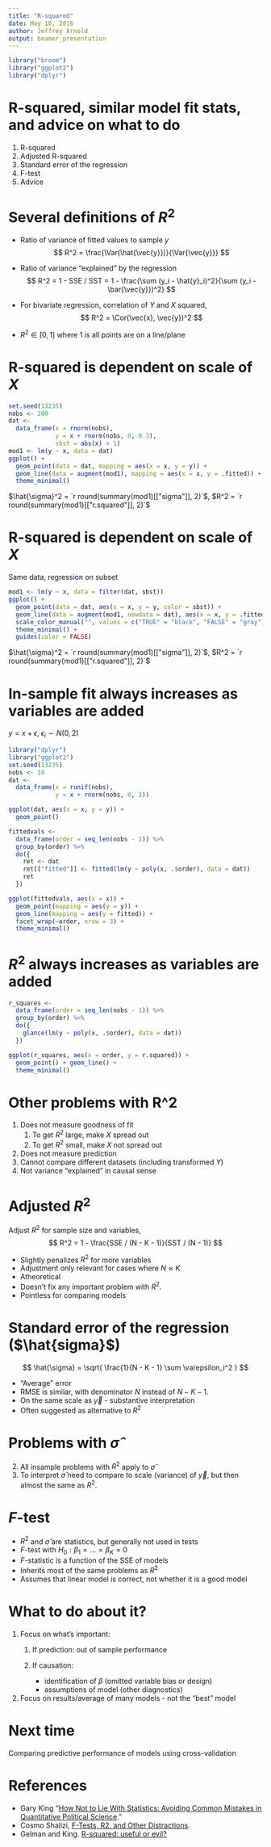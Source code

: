 ```yaml
---
title: "R-squared"
date: May 10, 2016
author: Jeffrey Arnold
output: beamer_presentation
---
```


```r
library("broom")
library("ggplot2")
library("dplyr")
```


# R-squared, similar model fit stats, and advice on what to do

1. R-squared
2. Adjusted R-squared
3. Standard error of the regression
4. F-test
5. Advice


# Several definitions of $R^2$

- Ratio of variance of fitted values to sample $y$
    $$
    R^2 = \frac{\Var(\hat{\vec{y}})}{\Var{\vec{y}}}
    $$
- Ratio of variance "explained" by the regression
    $$
    R^2 = 1 - SSE / SST = 1 - \frac{\sum (y_i - \hat{y}_i)^2}{\sum (y_i - \bar{\vec{y}})^2}
    $$
- For bivariate regression, correlation of $Y$ and $X$ squared,
    $$
    R^2 = \Cor(\vec{x}, \vec{y})^2
    $$
    
- $R^2 \in [0, 1]$ where $1$ is all points are on a line/plane



# R-squared is dependent on scale  of $X$

```r
set.seed(13235)
nobs <- 200
dat <-
  data_frame(x = rnorm(nobs),
             y = x + rnorm(nobs, 0, 0.3),
             sbst = abs(x) < 1)
mod1 <- lm(y ~ x, data = dat)
ggplot() +
  geom_point(data = dat, mapping = aes(x = x, y = y)) +
  geom_line(data = augment(mod1), mapping = aes(x = x, y = .fitted)) +  
  theme_minimal()
```

$\hat{\sigma}^2 = `r round(summary(mod1)[["sigma"]], 2)`$, $R^2 = `r round(summary(mod1)[["r.squared"]], 2)`$

# R-squared is dependent on scale  of $X$

Same data, regression on subset

```r
mod1 <- lm(y ~ x, data = filter(dat, sbst))
ggplot() +
  geom_point(data = dat, aes(x = x, y = y, color = sbst)) +
  geom_line(data = augment(mod1, newdata = dat), aes(x = x, y = .fitted)) +
  scale_color_manual("", values = c("TRUE" = "black", "FALSE" = "gray")) +
  theme_minimal() +
  guides(color = FALSE)
```

$\hat{\sigma}^2 = `r round(summary(mod1)[["sigma"]], 2)`$, $R^2 = `r round(summary(mod1)[["r.squared"]], 2)`$

# In-sample fit always increases as variables are added

$y = x + \epsilon$, $\epsilon_i \sim N(0, 2)$
```r
library("dplyr")
library("ggplot2")
set.seed(13235)
nobs <- 10
dat <-
  data_frame(x = runif(nobs),
             y = x + rnorm(nobs, 0, 2))

ggplot(dat, aes(x = x, y = y)) +
  geom_point()
```

```r
fittedvals <-
  data_frame(order = seq_len(nobs - 1)) %>%
  group_by(order) %>%
  do({
    ret <- dat
    ret[["fitted"]] <- fitted(lm(y ~ poly(x, .$order), data = dat))
    ret
  })

ggplot(fittedvals, aes(x = x)) + 
  geom_point(mapping = aes(y = y)) + 
  geom_line(mapping = aes(y = fitted)) +
  facet_wrap(~order, nrow = 3) + 
  theme_minimal()

```

# $R^2$ always increases as variables are added

```r
r_squares <-
  data_frame(order = seq_len(nobs - 1)) %>%
  group_by(order) %>%
  do({
    glance(lm(y ~ poly(x, .$order), data = dat))
  })

ggplot(r_squares, aes(x = order, y = r.squared)) + 
  geom_point() + geom_line() +
  theme_minimal()
```



# Other problems with R^2

1. Does not measure goodness of fit
    1. To get $R^2$ large, make $X$ spread out
    2. To get $R^2$ small, make $X$ not spread out

2. Does not measure prediction
3. Cannot compare different datasets (including transformed $Y$)
4. Not variance "explained" in causal sense


# Adjusted $R^2$

Adjust $R^2$ for sample size and variables, 
$$
R^2 = 1 - \frac{SSE / (N - K - 1)}{SST / (N - 1)}
$$

- Slightly penalizes $R^2$ for more variables
- Adjustment only relevant for cases where $N \approx K$
- Atheoretical
- Doesn't fix any important problem with $R^2$.
- Pointless for comparing models

# Standard error of the regression ($\hat{sigma}$)

$$
\hat{\sigma} = \sqrt{ \frac{1}{N - K - 1} \sum \varepsilon_i^2 }
$$

- "Average" error
- RMSE is similar, with denominator $N$ instead of $N - K - 1$.
- On the same scale as $\vec{y}$ - substantive interpretation
- Often suggested as alternative to $R^2$

# Problems with $\hat{\sigma}$

2. All insample problems with $R^2$ apply to $\hat{\sigma}$
2. To interpret $\hat{\sigma}$ need to compare to scale (variance) of $\vec{y}$, but then almost the same as $R^2$.



# $F$-test

- $R^2$ and $\hat{\sigma}$ are statistics, but generally not used in tests
- $F$-test with $H_0: \beta_1 = \dots = \beta_K = 0$
- $F$-statistic is a function of the SSE of models
- Inherits most of the same problems as $R^2$
- Assumes that linear model is correct, not whether it is a good model

# What to do about it?

1. Focus on what's important:
    1. If prediction: out of sample performance
    2. If causation: 
    
        - identification of $\beta$ (omitted variable bias or design)
        - assumptions of model (other diagnostics)
    
2. Focus on results/average of many models - not the "best" model


# Next time

Comparing predictive performance of models using cross-validation

# References

- Gary King "[How Not to Lie With Statistics: Avoiding Common Mistakes in Quantitative Political Science](http://gking.harvard.edu/files/mist.pdf)."
- Cosmo Shalizi, [F-Tests, R2, and Other Distractions](http://www.stat.cmu.edu/~cshalizi/mreg/15/lectures/10/lecture-10.pdf).
- Gelman and King. [R-squared: useful or evil?](http://andrewgelman.com/2007/08/29/rsquared_useful/)


